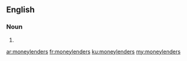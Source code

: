 ==English==

===Noun===
{{head|en|noun plural form}}

# {{plural of|moneylender|lang=en}}

[[ar:moneylenders]]
[[fr:moneylenders]]
[[ku:moneylenders]]
[[my:moneylenders]]